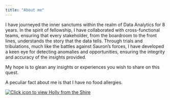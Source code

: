```yaml
---
title: "About me"
---
```


I have journeyed the inner sanctums within the realm of Data Analytics for 8 years. In the spirit of fellowship, I have collaborated with cross-functional teams, ensuring that every stakeholder, from the boardroom to the front lines, understands the story that the data tells. Through trials and tribulations, much like the battles against Sauron’s forces, I have developed a keen eye for detecting anomalies and opportunities, ensuring the integrity and accuracy of the insights provided.

My hope is to glean any insights or experiences you wish to share on this quest.

A peculiar fact about me is that I have no food allergies.

[![Click icon to view Holly from the Shire](IMG_1590_Original.jpg)](https://github.com/holly-milazzo/HollyMilazzo-P2-portfolio/blob/aeae00a859b554c73f77d397768ce91ddd166e7e/IMG_1590_Original.jpg)